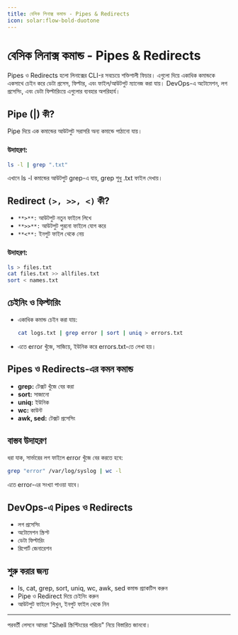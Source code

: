 ```yaml
---
title: বেসিক লিনাক্স কমান্ড - Pipes & Redirects
icon: solar:flow-bold-duotone
---
```


# বেসিক লিনাক্স কমান্ড - Pipes & Redirects

Pipes ও Redirects হলো লিনাক্সের CLI-র সবচেয়ে শক্তিশালী ফিচার। এগুলো দিয়ে একাধিক কমান্ডকে একসাথে চেইন করে ডেটা প্রসেস, ফিল্টার, এবং ফাইল/আউটপুট ম্যানেজ করা যায়। DevOps-এ অটোমেশন, লগ প্রসেসিং, এবং ডেটা ফিল্টারিংয়ে এগুলোর ব্যবহার অপরিহার্য।

## Pipe (|) কী?

Pipe দিয়ে এক কমান্ডের আউটপুট সরাসরি অন্য কমান্ডে পাঠানো যায়।

### উদাহরণ:
```bash
ls -l | grep ".txt"
```
এখানে ls -l কমান্ডের আউটপুট grep-এ যায়, grep শুধু .txt ফাইল দেখায়।

## Redirect `(>, >>, <)` কী?

- `**>**:` আউটপুট নতুন ফাইলে লিখে
- `**>>**:` আউটপুট পুরনো ফাইলে যোগ করে
- `**<**:` ইনপুট ফাইল থেকে নেয়

### উদাহরণ:
```bash
ls > files.txt
cat files.txt >> allfiles.txt
sort < names.txt
```

## চেইনিং ও ফিল্টারিং

- একাধিক কমান্ড চেইন করা যায়:
  ```bash
  cat logs.txt | grep error | sort | uniq > errors.txt
  ```
- এতে error খুঁজে, সাজিয়ে, ইউনিক করে errors.txt-তে লেখা হয়।

## Pipes ও Redirects-এর কমন কমান্ড

- **grep:** টেক্সট খুঁজে বের করা
- **sort:** সাজানো
- **uniq:** ইউনিক
- **wc:** কাউন্ট
- **awk, sed:** টেক্সট প্রসেসিং

## বাস্তব উদাহরণ

ধরা যাক, সার্ভারের লগ ফাইলে error খুঁজে বের করতে হবে:
```bash
grep "error" /var/log/syslog | wc -l
```
এতে error-এর সংখ্যা পাওয়া যাবে।

## DevOps-এ Pipes ও Redirects

- লগ প্রসেসিং
- অটোমেশন স্ক্রিপ্ট
- ডেটা ফিল্টারিং
- রিপোর্ট জেনারেশন

## শুরু করার জন্য

- ls, cat, grep, sort, uniq, wc, awk, sed কমান্ড প্র্যাকটিস করুন
- Pipe ও Redirect দিয়ে চেইনিং করুন
- আউটপুট ফাইলে লিখুন, ইনপুট ফাইল থেকে নিন

---

পরবর্তী লেসনে আমরা "Shell স্ক্রিপ্টিংয়ের পরিচয়" নিয়ে বিস্তারিত জানবো।
